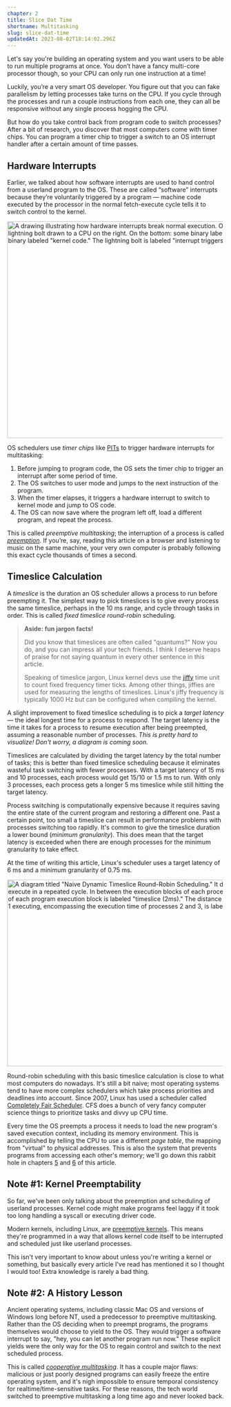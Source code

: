 ```yaml
---
chapter: 2
title: Slice Dat Time
shortname: Multitasking
slug: slice-dat-time
updatedAt: 2023-08-02T18:14:02.296Z
---
```


Let's say you're building an operating system and you want users to be able to run multiple programs at once. You don’t have a fancy multi-core processor though, so your CPU can only run one instruction at a time!

Luckily, you’re a very smart OS developer. You figure out that you can fake parallelism by letting processes take turns on the CPU. If you cycle through the processes and run a couple instructions from each one, they can all be responsive without any single process hogging the CPU.

But how do you take control back from program code to switch processes? After a bit of research, you discover that most computers come with timer chips. You can program a timer chip to trigger a switch to an OS interrupt handler after a certain amount of time passes.

## Hardware Interrupts

Earlier, we talked about how software interrupts are used to hand control from a userland program to the OS. These are called “software” interrupts because they’re voluntarily triggered by a program — machine code executed by the processor in the normal fetch-execute cycle tells it to switch control to the kernel.

<img src='/images/keyboard-hardware-interrupt.png' loading='eager' style='max-width: 500px; margin: 0 auto;' alt='A drawing illustrating how hardware interrupts break normal execution. On top: a drawing of a keyboard with a highlighted key, with a lightning bolt drawn to a CPU on the right. On the bottom: some binary labeled "program code," a similar lightning bolt, and some more binary labeled "kernel code." The lightning bolt is labeled "interrupt triggers context switch."' width='935' height='503' />

OS schedulers use *timer chips* like [PITs](https://en.wikipedia.org/wiki/Programmable_interval_timer) to trigger hardware interrupts for multitasking:

1. Before jumping to program code, the OS sets the timer chip to trigger an interrupt after some period of time.
2. The OS switches to user mode and jumps to the next instruction of the program.
3. When the timer elapses, it triggers a hardware interrupt to switch to kernel mode and jump to OS code.
4. The OS can now save where the program left off, load a different program, and repeat the process.

This is called *preemptive multitasking*; the interruption of a process is called [*preemption*](https://en.wikipedia.org/wiki/Preemption_(computing)). If you’re, say, reading this article on a browser and listening to music on the same machine, your very own computer is probably following this exact cycle thousands of times a second.

## Timeslice Calculation

A *timeslice* is the duration an OS scheduler allows a process to run before preempting it. The simplest way to pick timeslices is to give every process the same timeslice, perhaps in the 10&nbsp;ms range, and cycle through tasks in order. This is called *fixed timeslice round-robin* scheduling.

> **Aside: fun jargon facts!**
> 
> Did you know that timeslices are often called "quantums?" Now you do, and you can impress all your tech friends. I think I deserve heaps of praise for not saying quantum in every other sentence in this article.
> 
> Speaking of timeslice jargon, Linux kernel devs use the [jiffy](https://github.com/torvalds/linux/blob/22b8cc3e78f5448b4c5df00303817a9137cd663f/include/linux/jiffies.h) time unit to count fixed frequency timer ticks. Among other things, jiffies are used for measuring the lengths of timeslices. Linux's jiffy frequency is typically 1000 Hz but can be configured when compiling the kernel.

A slight improvement to fixed timeslice scheduling is to pick a *target latency* — the ideal longest time for a process to respond. The target latency is the time it takes for a process to resume execution after being preempted, assuming a reasonable number of processes. *This is pretty hard to visualize! Don't worry, a diagram is coming soon.*

Timeslices are calculated by dividing the target latency by the total number of tasks; this is better than fixed timeslice scheduling because it eliminates wasteful task switching with fewer processes. With a target latency of 15&nbsp;ms and 10 processes, each process would get 15/10 or 1.5&nbsp;ms to run. With only 3 processes, each process gets a longer 5&nbsp;ms timeslice while still hitting the target latency.

Process switching is computationally expensive because it requires saving the entire state of the current program and restoring a different one. Past a certain point, too small a timeslice can result in performance problems with processes switching too rapidly. It's common to give the timeslice duration a lower bound (*minimum granularity*). This does mean that the target latency is exceeded when there are enough processes for the minimum granularity to take effect.

At the time of writing this article, Linux's scheduler uses a target latency of 6&nbsp;ms and a minimum granularity of 0.75&nbsp;ms.

<img src='/images/linux-scheduler-target-latency.png' loading='lazy' style='max-width: 500px; margin: 0 auto;' alt='A diagram titled "Naive Dynamic Timeslice Round-Robin Scheduling." It depicts a time series of 3 different processes getting time to execute in a repeated cycle. In between the execution blocks of each process is a much shorter block labeled "kernel scheduler." The length of each program execution block is labeled "timeslice (2ms)." The distance from the start of process 1 executing to the next start of process 1 executing, encompassing the execution time of processes 2 and 3, is labeled as "target latency (6ms)."' width='935' height='433' />

Round-robin scheduling with this basic timeslice calculation is close to what most computers do nowadays. It's still a bit naive; most operating systems tend to have more complex schedulers which take process priorities and deadlines into account. Since 2007, Linux has used a scheduler called [Completely Fair Scheduler](https://docs.kernel.org/scheduler/sched-design-CFS.html). CFS does a bunch of very fancy computer science things to prioritize tasks and divvy up CPU time.

Every time the OS preempts a process it needs to load the new program's saved execution context, including its memory environment. This is accomplished by telling the CPU to use a different *page table*, the mapping from "virtual" to physical addresses. This is also the system that prevents programs from accessing each other's memory; we'll go down this rabbit hole in chapters [5](/the-translator-in-your-computer) and [6](/lets-talk-about-forks-and-cows) of this article.

## Note #1: Kernel Preemptability

So far, we've been only talking about the preemption and scheduling of userland processes. Kernel code might make programs feel laggy if it took too long handling a syscall or executing driver code.

Modern kernels, including Linux, are [preemptive kernels](https://en.wikipedia.org/wiki/Kernel_preemption). This means they're programmed in a way that allows kernel code itself to be interrupted and scheduled just like userland processes.

This isn't very important to know about unless you're writing a kernel or something, but basically every article I've read has mentioned it so I thought I would too! Extra knowledge is rarely a bad thing.

## Note #2: A History Lesson

Ancient operating systems, including classic Mac OS and versions of Windows long before NT, used a predecessor to preemptive multitasking. Rather than the OS deciding when to preempt programs, the programs themselves would choose to yield to the OS. They would trigger a software interrupt to say, "hey, you can let another program run now." These explicit yields were the only way for the OS to regain control and switch to the next scheduled process.

This is called [*cooperative multitasking*](https://en.wikipedia.org/wiki/Cooperative_multitasking). It has a couple major flaws: malicious or just poorly designed programs can easily freeze the entire operating system, and it's nigh impossible to ensure temporal consistency for realtime/time-sensitive tasks. For these reasons, the tech world switched to preemptive multitasking a long time ago and never looked back.

